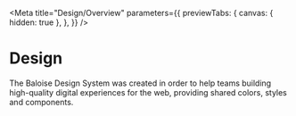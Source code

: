 
<Meta
  title="Design/Overview"
  parameters={{
    previewTabs: {
      canvas: { hidden: true },
    },
  }}
/>

# Design

The Baloise Design System was created in order to help teams building high-quality digital experiences for the web, providing shared colors, styles and components.

<bal-doc-github link="/stories/design/00-overview.stories.mdx"></bal-doc-github>
